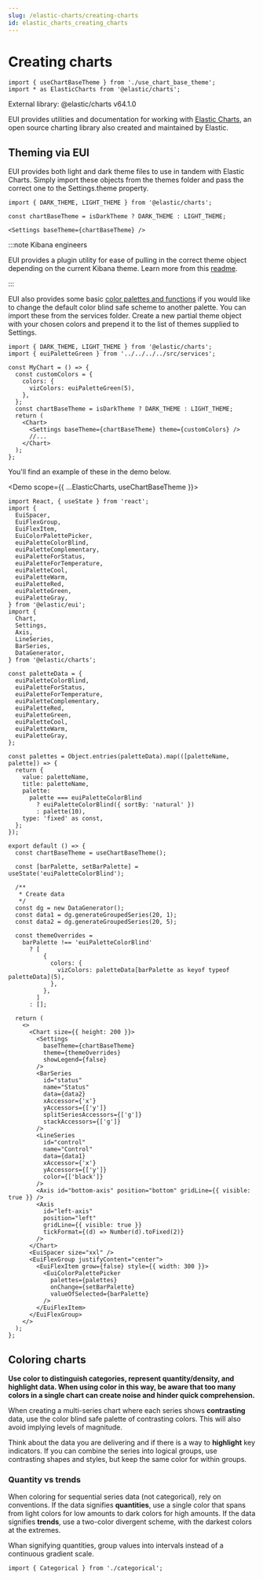 ```yaml
---
slug: /elastic-charts/creating-charts
id: elastic_charts_creating_charts
---
```


# Creating charts

```mdx-code-block
import { useChartBaseTheme } from './use_chart_base_theme';
import * as ElasticCharts from '@elastic/charts';
```

<Badge>External library: @elastic/charts v64.1.0</Badge>

EUI provides utilities and documentation for working with [Elastic Charts](https://elastic.github.io/elastic-charts), an open source charting library also created and maintained by Elastic.

## Theming via EUI

EUI provides both light and dark theme files to use in tandem with Elastic Charts. Simply import these objects from the themes folder and pass the correct one to the Settings.theme property.

```tsx
import { DARK_THEME, LIGHT_THEME } from '@elastic/charts';

const chartBaseTheme = isDarkTheme ? DARK_THEME : LIGHT_THEME;

<Settings baseTheme={chartBaseTheme} />
```

:::note Kibana engineers

EUI provides a plugin utility for ease of pulling in the correct theme object depending on the current Kibana theme. Learn more from this [readme](https://github.com/elastic/kibana/tree/main/src/plugins/charts).

:::

EUI also provides some basic [color palettes and functions](/docs/utilities/color-palettes) if you would like to change the default color blind safe scheme to another palette. You can import these from the services folder. Create a new partial theme object with your chosen colors and prepend it to the list of themes supplied to Settings.

```tsx
import { DARK_THEME, LIGHT_THEME } from '@elastic/charts';
import { euiPaletteGreen } from '../../../../src/services';

const MyChart = () => {
  const customColors = {
    colors: {
      vizColors: euiPaletteGreen(5),
    },
  };
  const chartBaseTheme = isDarkTheme ? DARK_THEME : LIGHT_THEME;
  return (
    <Chart>
      <Settings baseTheme={chartBaseTheme} theme={customColors} />
      //...
    </Chart>
  );
};
```

You'll find an example of these in the demo below.

<Demo scope={{ ...ElasticCharts, useChartBaseTheme }}>
  ```tsx
  import React, { useState } from 'react';
  import {
    EuiSpacer,
    EuiFlexGroup,
    EuiFlexItem,
    EuiColorPalettePicker,
    euiPaletteColorBlind,
    euiPaletteComplementary,
    euiPaletteForStatus,
    euiPaletteForTemperature,
    euiPaletteCool,
    euiPaletteWarm,
    euiPaletteRed,
    euiPaletteGreen,
    euiPaletteGray,
  } from '@elastic/eui';
  import {
    Chart,
    Settings,
    Axis,
    LineSeries,
    BarSeries,
    DataGenerator,
  } from '@elastic/charts';

  const paletteData = {
    euiPaletteColorBlind,
    euiPaletteForStatus,
    euiPaletteForTemperature,
    euiPaletteComplementary,
    euiPaletteRed,
    euiPaletteGreen,
    euiPaletteCool,
    euiPaletteWarm,
    euiPaletteGray,
  };

  const palettes = Object.entries(paletteData).map(([paletteName, palette]) => {
    return {
      value: paletteName,
      title: paletteName,
      palette:
        palette === euiPaletteColorBlind
          ? euiPaletteColorBlind({ sortBy: 'natural' })
          : palette(10),
      type: 'fixed' as const,
    };
  });

  export default () => {
    const chartBaseTheme = useChartBaseTheme();

    const [barPalette, setBarPalette] = useState('euiPaletteColorBlind');

    /**
     * Create data
     */
    const dg = new DataGenerator();
    const data1 = dg.generateGroupedSeries(20, 1);
    const data2 = dg.generateGroupedSeries(20, 5);

    const themeOverrides =
      barPalette !== 'euiPaletteColorBlind'
        ? [
            {
              colors: {
                vizColors: paletteData[barPalette as keyof typeof paletteData](5),
              },
            },
          ]
        : [];

    return (
      <>
        <Chart size={{ height: 200 }}>
          <Settings
            baseTheme={chartBaseTheme}
            theme={themeOverrides}
            showLegend={false}
          />
          <BarSeries
            id="status"
            name="Status"
            data={data2}
            xAccessor={'x'}
            yAccessors={['y']}
            splitSeriesAccessors={['g']}
            stackAccessors={['g']}
          />
          <LineSeries
            id="control"
            name="Control"
            data={data1}
            xAccessor={'x'}
            yAccessors={['y']}
            color={['black']}
          />
          <Axis id="bottom-axis" position="bottom" gridLine={{ visible: true }} />
          <Axis
            id="left-axis"
            position="left"
            gridLine={{ visible: true }}
            tickFormat={(d) => Number(d).toFixed(2)}
          />
        </Chart>
        <EuiSpacer size="xxl" />
        <EuiFlexGroup justifyContent="center">
          <EuiFlexItem grow={false} style={{ width: 300 }}>
            <EuiColorPalettePicker
              palettes={palettes}
              onChange={setBarPalette}
              valueOfSelected={barPalette}
            />
          </EuiFlexItem>
        </EuiFlexGroup>
      </>
    );
  };
  ```
</Demo>

## Coloring charts

**Use color to distinguish categories, represent quantity/density, and highlight data. When using color in this way, be aware that too many colors in a single chart can create noise and hinder quick comprehension.**

When creating a multi-series chart where each series shows **contrasting** data, use the color blind safe palette of contrasting colors. This will also avoid implying levels of magnitude.

Think about the data you are delivering and if there is a way to **highlight** key indicators. If you can combine the series into logical groups, use contrasting shapes and styles, but keep the same color for within groups.

### Quantity vs trends

When coloring for sequential series data (not categorical), rely on conventions. If the data signifies **quantities**, use a single color that spans from light colors for low amounts to dark colors for high amounts. If the data signifies **trends**, use a two-color divergent scheme, with the darkest colors at the extremes.

Whan signifying quantities, group values into intervals instead of a continuous gradient scale.

```mdx-code-block
import { Categorical } from './categorical';
```

<Categorical />
